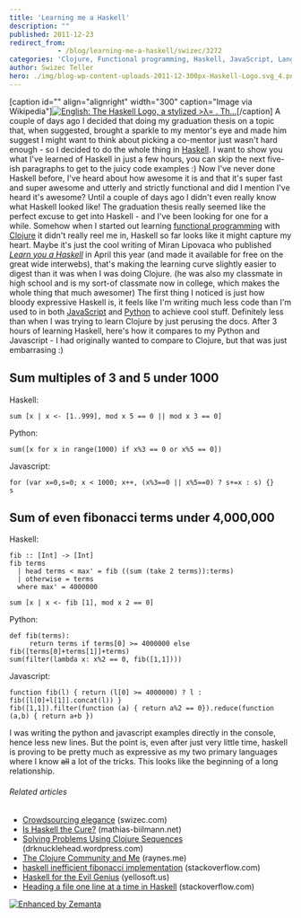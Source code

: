 ```yaml
---
title: 'Learning me a Haskell'
description: ""
published: 2011-12-23
redirect_from: 
            - /blog/learning-me-a-haskell/swizec/3272
categories: 'Clojure, Functional programming, Haskell, JavaScript, Languages, Learning, Programming, python, Uncategorized'
author: Swizec Teller
hero: ./img/blog-wp-content-uploads-2011-12-300px-Haskell-Logo.svg_4.png
---
```

\[caption id="" align="alignright" width="300" caption="Image via Wikipedia"][![English: The Haskell Logo, a stylized >λ= . Th...](./img/blog-wp-content-uploads-2011-12-300px-Haskell-Logo.svg_4.png "English: The Haskell Logo, a stylized >λ= . Th...")](http://commons.wikipedia.org/wiki/File:Haskell-Logo.svg)\[/caption] A couple of days ago I decided that doing my graduation thesis on a topic that, when suggested, brought a sparkle to my mentor's eye and made him suggest I might want to think about picking a co-mentor just wasn't hard enough - so I decided to do the whole thing in [Haskell](http://haskell.org "Haskell (programming language)"). I want to show you what I've learned of Haskell in just a few hours, you can skip the next five-ish paragraphs to get to the juicy code examples :) Now I've never done Haskell before, I've heard about how awesome it is and that it's super fast and super awesome and utterly and strictly functional and did I mention I've heard it's awesome? Until a couple of days ago I didn't even really know what Haskell looked like! The graduation thesis really seemed like the perfect excuse to get into Haskell - and I've been looking for one for a while. Somehow when I started out learning [functional programming](http://en.wikipedia.org/wiki/Functional_programming "Functional programming") with [Clojure](http://clojure.org "Clojure") it didn't really reel me in, Haskell so far looks like it might capture my heart. Maybe it's just the cool writing of Miran Lipovaca who published _[Learn you a Haskell](http://learnyouahaskell.com/)_ in April this year (and made it available for free on the great wide interwebs), that's making the learning curve slightly easier to digest than it was when I was doing Clojure. (he was also my classmate in high school and is my sort-of classmate now in college, which makes the whole thing that much awesomer) The first thing I noticed is just how bloody expressive Haskell is, it feels like I'm writing much less code than I'm used to in both [JavaScript](http://en.wikipedia.org/wiki/JavaScript "JavaScript") and [Python](http://www.python.org/ "Python (programming language)") to achieve cool stuff. Definitely less than when I was trying to learn Clojure by just perusing the docs. After 3 hours of learning Haskell, here's how it compares to my Python and Javascript - I had originally wanted to compare to Clojure, but that was just embarrasing :)

## Sum multiples of 3 and 5 under 1000

Haskell:

```
sum [x | x <- [1..999], mod x 5 == 0 || mod x 3 == 0]
```

Python:

```
sum([x for x in range(1000) if x%3 == 0 or x%5 == 0])
```

Javascript:

```
for (var x=0,s=0; x < 1000; x++, (x%3==0 || x%5==0) ? s+=x : s) {}
s
```

## Sum of even fibonacci terms under 4,000,000

Haskell:

```
fib :: [Int] -> [Int]
fib terms
  | head terms < max' = fib ((sum (take 2 terms)):terms)
  | otherwise = terms
  where max' = 4000000

sum [x | x <- fib [1], mod x 2 == 0]
```

Python:

```
def fib(terms):
     return terms if terms[0] >= 4000000 else fib([terms[0]+terms[1]]+terms)
sum(filter(lambda x: x%2 == 0, fib([1,1])))
```

Javascript:

```
function fib(l) { return (l[0] >= 4000000) ? l : fib([l[0]+l[1]].concat(l)) }
fib([1,1]).filter(function (a) { return a%2 == 0}).reduce(function (a,b) { return a+b })
```

I was writing the python and javascript examples directly in the console, hence less new lines. But the point is, even after just very little time, haskell is proving to be pretty much as expressive as my two primary languages where I know ~~all~~ a lot of the tricks. This looks like the beginning of a long relationship.

###### Related articles

- [Crowdsourcing elegance](http://swizec.com/blog/crowdsourcing-elegance/swizec/2608) (swizec.com)
- [Is Haskell the Cure?](http://mathias-biilmann.net/posts/2011/10/is-haskell-the-cure) (mathias-biilmann.net)
- [Solving Problems Using Clojure Sequences](http://drknucklehead.wordpress.com/2011/10/11/solving-problems-using-clojure-sequences/) (drknucklehead.wordpress.com)
- [The Clojure Community and Me](http://blog.raynes.me/blog/2011/11/27/the-clojure-community-and-me/) (raynes.me)
- [haskell inefficient fibonacci implementation](http://stackoverflow.com/questions/7854040/haskell-inefficient-fibonacci-implementation) (stackoverflow.com)
- [Haskell for the Evil Genius](http://www.yellosoft.us/evilgenius/) (yellosoft.us)
- [Heading a file one line at a time in Haskell](http://stackoverflow.com/questions/8366093/heading-a-file-one-line-at-a-time-in-haskell) (stackoverflow.com)

[![Enhanced by Zemanta](http://img.zemanta.com/zemified_e.png?x-id=9436ee3b-db83-41f4-bece-a7b4eb989080)](http://www.zemanta.com/ "Enhanced by Zemanta")